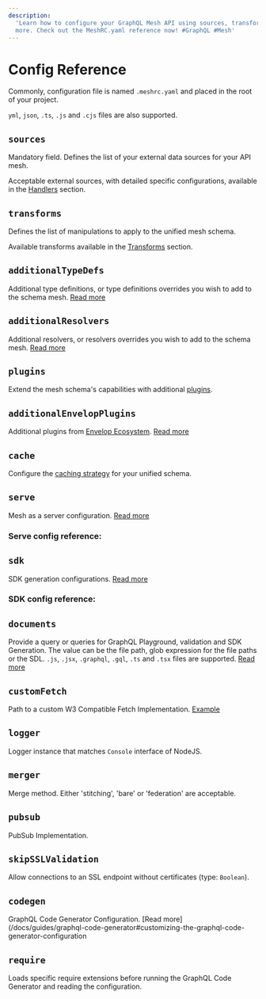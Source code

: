 ```yaml
---
description:
  'Learn how to configure your GraphQL Mesh API using sources, transforms, plugins, caching, and
  more. Check out the MeshRC.yaml reference now! #GraphQL #Mesh'
---
```



# Config Reference

Commonly, configuration file is named `.meshrc.yaml` and placed in the root of your project.

`yml`, `json`, `.ts`, `.js` and `.cjs` files are also supported.

## `sources`

Mandatory field. Defines the list of your external data sources for your API mesh.

Acceptable external sources, with detailed specific configurations, available in the
[Handlers](/docs/handlers) section.

## `transforms`

Defines the list of manipulations to apply to the unified mesh schema.

Available transforms available in the [Transforms](/docs/transforms) section.

## `additionalTypeDefs`

Additional type definitions, or type definitions overrides you wish to add to the schema mesh.
[Read more](/docs/getting-started/combine-multiple-sources#setup-hierarchy-with-nested-queries)

## `additionalResolvers`

Additional resolvers, or resolvers overrides you wish to add to the schema mesh.
[Read more](/docs/guides/extending-unified-schema#programmatic-additionalresolvers)

## `plugins`

Extend the mesh schema's capabilities with additional [plugins](/docs/plugins/plugins-introduction).

## `additionalEnvelopPlugins`

Additional plugins from [Envelop Ecosystem](https://www.envelop.dev/plugins).
[Read more](/docs/plugins/plugins-introduction#additional-plugins)

## `cache`

Configure the [caching strategy](/docs/cache) for your unified schema.

## `serve`

Mesh as a server configuration.
[Read more](/docs/getting-started/customize-mesh-server#provide-a-standalone-server-implementation)

### Serve config reference:


<Serve />

## `sdk`

SDK generation configurations. [Read more](/docs/guides/mesh-sdk#getting-started)

### SDK config reference:


<SDK />

## `documents`

Provide a query or queries for GraphQL Playground, validation and SDK Generation. The value can be
the file path, glob expression for the file paths or the SDL. `.js`, `.jsx`, `.graphql`, `.gql`,
`.ts` and `.tsx` files are supported. [Read more](/docs/guides/mesh-sdk#getting-started)

## `customFetch`

Path to a custom W3 Compatible Fetch Implementation.
[Example](/docs/handlers/openapi#accepting-one-of-the-cookies-header-or-context-value)

## `logger`

Logger instance that matches `Console` interface of NodeJS.

## `merger`

Merge method. Either 'stitching', 'bare' or 'federation' are acceptable.

## `pubsub`

PubSub Implementation.

## `skipSSLValidation`

Allow connections to an SSL endpoint without certificates (type: `Boolean`).

## `codegen`

GraphQL Code Generator Configuration. [Read
more](/docs/guides/graphql-code-generator#customizing-the-graphql-code-generator-configuration

## `require`

Loads specific require extensions before running the GraphQL Code Generator and reading the
configuration.

